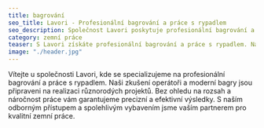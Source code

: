 ```yaml
---
title: bagrování
seo_title: Lavori - Profesionální bagrování a práce s rypadlem
seo_description: Společnost Lavori poskytuje profesionální bagrování a práce s rypadlem. Využijte naše služby pro efektivní zemní práce.
category: zemní práce
teaser: S Lavori získáte profesionální bagrování a práce s rypadlem. Naši zkušení operátoři a moderní bagry zajišťují efektivní a precizní zemní práce pro váš projekt.
image: "./header.jpg"
---
```

<p>
Vítejte u společnosti Lavori, kde se specializujeme na profesionální bagrování a práce s rypadlem. Naši zkušení operátoři a moderní bagry jsou připraveni na realizaci různorodých projektů. Bez ohledu na rozsah a náročnost práce vám garantujeme precizní a efektivní výsledky. S naším odborným přístupem a spolehlivým vybavením jsme vaším partnerem pro kvalitní zemní práce.
</p>